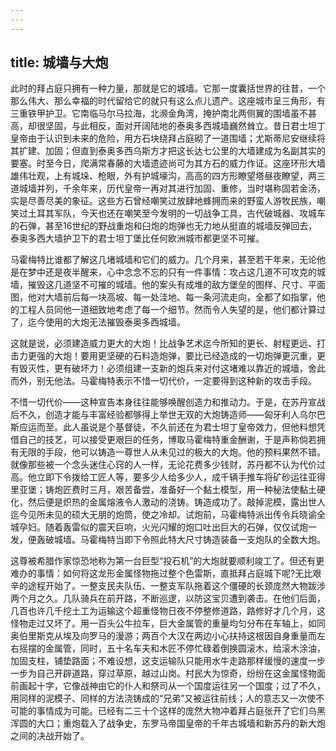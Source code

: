 ```yaml
---
---
---
```

title: 城墙与大炮
---




此时的拜占庭只拥有一种力量，那就是它的城墙。它那一度囊括世界的往昔，一个那么伟大、那么幸福的时代留给它的就只有这么点儿遗产。这座城市呈三角形，有三重铁甲护卫。它南临马尔马拉海，北濒金角湾，掩护南北两侧翼的围墙虽不甚高，却很坚固，与此相反，面对开阔陆地的泰奥多西城墙巍然耸立。昔日君士坦丁皇帝由于认识到未来的危险，用方石块绕拜占庭砌了一道围墙；尤斯蒂尼安继续将其扩建、加固；但直到泰奥多西乌斯方才把这长达七公里的大墙建成为名副其实的要塞。时至今日，爬满常春藤的大墙遗迹尚可为其方石的威力作证。这座环形大墙雄伟壮观，上有城垛、枪眼，外有护城壕沟，高高的四方形瞭望塔昼夜瞭望，两三道城墙并列，千余年来，历代皇帝一再对其进行加固、重修，当时堪称固若金汤，实是尽善尽美的象征。这些方石曾经嘲笑过放肆地蜂拥而来的野蛮人游牧民族，嘲笑过土耳其军队，今天也还在嘲笑至今发明的一切战争工具，古代破城器、攻城车的石弹，甚至16世纪的野战重炮和臼炮的炮弹也无力地从挺直的城墙反弹回去，泰奥多西大墙护卫下的君士坦丁堡比任何欧洲城市都更坚不可摧。

马霍梅特比谁都了解这几堵城墙和它们的威力。几个月来，甚至若干年来，无论他是在梦中还是夜半醒来，心中念念不忘的只有一件事情：攻占这几道不可攻克的城墙，摧毁这几道坚不可摧的城墙。他的案头有成堆的敌方堡垒的图样、尺寸、平面图，他对大墙前后每一块高坡、每一处洼地、每一条河流走向，全都了如指掌，他的工程人员同他一道细致地考虑了每一个细节。然而令人失望的是，他们都计算过了，迄今使用的大炮无法摧毁泰奥多西城墙。

这就是说，必须建造威力更大的大炮！比战争艺术迄今所知的更长、射程更远、打击力更强的大炮！要用更坚硬的石料造炮弹，要比已经造成的一切炮弹更沉重，更有毁灭性，更有破坏力！必须组建一支新的炮兵来对付这堵难以靠近的城墙，舍此而外，别无他法。马霍梅特表示不惜一切代价，一定要得到这种新的攻击手段。

不惜一切代价——这种宣告本身往往能够唤醒创造力和推动力。于是，在苏丹宣战后不久，创造才能与丰富经验都够得上举世无双的大炮铸造师——匈牙利人乌尔巴斯应运而至。此人虽说是个基督徒，不久前还在为君士坦丁皇帝效力，但他料想凭借自己的技艺，可以接受更艰巨的任务，博取马霍梅特重金酬谢，于是声称倘若拥有无限的手段，他可以铸造一尊世人从未见过的极大的大炮。他的预料果然不错。就像那些被一个念头迷住心窍的人一样，无论花费多少钱财，苏丹都不认为代价过高。他立即下令拨给工匠人等，要多少人给多少人，成千辆手推车将矿砂运往亚得里亚堡；铸炮匠费时三月，艰苦备尝，准备好一个黏土模型，用一种秘法使黏土硬化，然后便是炽热的金属熔液令人激动的浇铸。铸造成功了。敲掉泥模，露出世人迄今见所未见的硕大无朋的炮筒，使之冷却。试炮前，马霍梅特派出传令兵晓谕全城孕妇。随着轰雷似的震天巨响，火光闪耀的炮口吐出巨大的石弹，仅仅试炮一发，便轰破城墙。马霍梅特当即下令照此特大尺寸铸造装备一支炮队的全数大炮。

这尊被希腊作家惊恐地称为第一台巨型“投石机”的大炮就要顺利竣工了。但还有更难办的事情：如何将这龙形金属怪物拖过整个色雷斯，直抵拜占庭城下呢?无比艰辛的途程开始了。一整支民夫队伍、一整支军队拖着这个僵硬的长颈庞然大物跋涉两个月之久。几队骑兵在前开路，不断巡逻，以防这宝贝遭到袭击。在他们后面，几百也许几千挖土工为运输这个超重怪物日夜不停整修道路，路修好才几个月，这怪物走过又坏了。用一百头公牛拉车，巨大金属管的重量均匀分布在车轴上，如同奥伯里斯克从埃及向罗马的漫游；两百个大汉在两边小心扶持这根因自身重量而左右摇摆的金属管，同时，五十名车夫和木匠不停忙碌着倒换圆滚木，给滚木涂油，加固支柱，铺垫路面；不难设想，这支运输队只能用水牛走路那样缓慢的速度一步一步为自己开辟道路，穿过草原，越过山岗。村民大为惊奇，纷纷在这金属怪物面前画起十字，它像战神由它的仆人和祭司从一个国度运往另一个国度；过了不久，用同样的泥模子、同样的方法浇铸成的“兄弟”又被运往前线；人的意志又一次使不可能的事情成为可能。已经有二三十个这样的庞然大物冲着拜占庭张开了它们乌黑浑圆的大口；重炮载入了战争史，东罗马帝国皇帝的千年古城墙和新苏丹的新大炮之间的决战开始了。